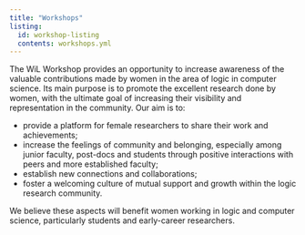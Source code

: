 ```yaml
---
title: "Workshops"
listing:
  id: workshop-listing
  contents: workshops.yml
---
```


The WiL Workshop provides an opportunity to increase awareness of the valuable contributions made by women in the area of logic in computer science.
Its main purpose is to promote the excellent research done by women, with the ultimate goal of increasing their visibility and representation in the community.
Our aim is to:

- provide a platform for female researchers to share their work and achievements;
- increase the feelings of community and belonging, especially among junior faculty, post-docs and students through positive interactions with peers and more established faculty;
- establish new connections and collaborations;
- foster a welcoming culture of mutual support and growth within the logic research community.

We believe these aspects will benefit women working in logic and computer science, particularly students and early-career researchers.

::: {#workshop-listing}
:::
